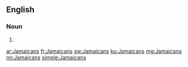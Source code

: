 {{also|jamaicans}}
==English==

===Noun===
{{head|en|noun plural form}}

# {{plural of|Jamaican|lang=en}}

[[ar:Jamaicans]]
[[fr:Jamaicans]]
[[sw:Jamaicans]]
[[ku:Jamaicans]]
[[mg:Jamaicans]]
[[nn:Jamaicans]]
[[simple:Jamaicans]]